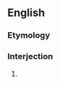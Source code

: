 ==English==

===Etymology===
{{rfe|lang=en}}
===Interjection===
{{en-interj|head=[[damn]] [[your]] [[hide]]!}}

# {{context|euphemistic|lang=en}} {{form of|Form|[[damn]] [[you]]|lang=en}}